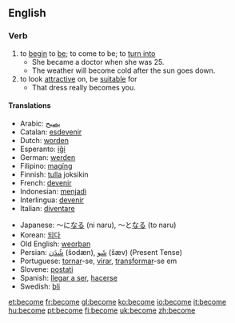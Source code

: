 ==English==

{{rank|body|point|letter|347|become|became|second|United}}

=== Verb ===
{{irregverb|'''become'''
*IPA: /bə'kʌm/
|[[becomes]]
*/bəˈkʌmz/
|[[became]]
*/bəˈkeɪm/
|become
*/bə'kʌm/
|[[becoming]]
*/bəˈkʌmɪŋ/}}

# to [[begin]] to [[be]]; to come to be; to [[turn into]]
#* She became a doctor when she was 25.
#* The weather will become cold after the sun goes down.
# to look [[attractive]] on, be [[suitable]] for
#* That dress really becomes you.

==== Translations ====
{{top}}
*Arabic: [[يصبح]]
*Catalan: [[esdevenir]]
*Dutch: [[worden]]
*Esperanto: [[iĝi]]
*German: [[werden]]
*Filipino: [[magíng]]
*Finnish: [[tulla]] joksikin
*French: [[devenir]]
*Indonesian: [[jadi|menjadi]]
*Interlingua: [[devenir]]
*Italian: [[diventare]]
{{mid}}
*Japanese: ～に[[なる]] (ni naru), ～と[[なる]] (to naru)
*Korean: [[되다]]
*Old English: [[weorþan]]
*Persian: [[شُدَن]] (šodæn), [[شَو]] (šæv) (Present Tense)
*Portuguese: [[tornar]]-se, [[virar]], [[transformar]]-se em
*Slovene: [[postati]]
*Spanish: [[llegar a ser]], [[hacer]]se
*Swedish: [[bli]]
{{bottom}}

[[et:become]]
[[fr:become]]
[[gl:become]]
[[ko:become]]
[[io:become]]
[[it:become]]
[[hu:become]]
[[pt:become]]
[[fi:become]]
[[uk:become]]
[[zh:become]]